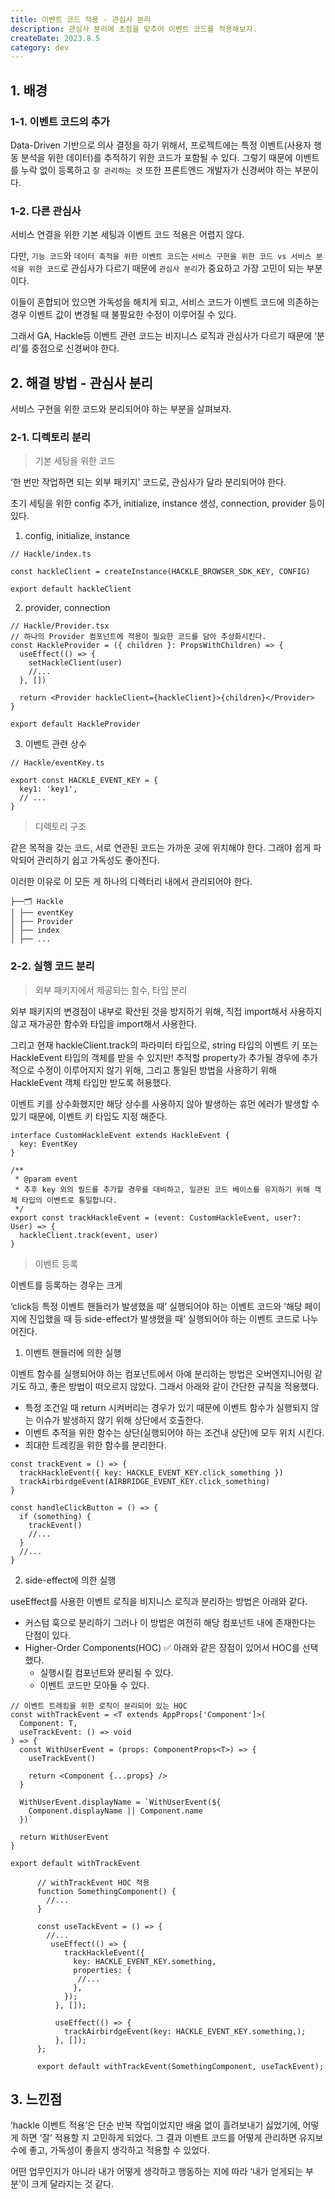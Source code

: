 ```yaml
---
title: 이벤트 코드 적용 - 관심사 분리
description: 관심사 분리에 초점을 맞추어 이벤트 코드를 적용해보자.
createDate: 2023.8.5
category: dev
---
```


## 1. 배경

### 1-1. 이벤트 코드의 추가

Data-Driven 기반으로 의사 결정을 하기 위해서,
프로젝트에는 특정 이벤트(사용자 행동 분석을 위한 데이터)를 추적하기 위한 코드가 포함될 수 있다.
그렇기 때문에 이벤트를 누락 없이 등록하고 `잘 관리하는 것` 또한 프론트엔드 개발자가 신경써야 하는 부분이다.

### 1-2. 다른 관심사

서비스 연결을 위한 기본 세팅과 이벤트 코드 적용은 어렵지 않다.

다만, `기능 코드`와 `데이터 축적을 위한 이벤트 코드`는
`서비스 구현을 위한 코드 vs 서비스 분석을 위한 코드`로 관심사가 다르기 때문에 `관심사 분리`가 중요하고 가장 고민이 되는 부분이다.

이들이 혼합되어 있으면 가독성을 해치게 되고,
서비스 코드가 이벤트 코드에 의존하는 경우 이벤트 값이 변경될 때 불필요한 수정이 이루어질 수 있다.

그래서 GA, Hackle등 이벤트 관련 코드는 비지니스 로직과 관심사가 다르기 때문에 ‘분리’를 중점으로 신경써야 한다.

## 2. 해결 방법 - 관심사 분리

서비스 구현을 위한 코드와 분리되어야 하는 부분을 살펴보자.

### 2-1. 디렉토리 분리

> 기본 세팅을 위한 코드

‘한 번만 작업하면 되는 외부 패키지’ 코드로, 관심사가 달라 분리되어야 한다.

초기 세팅을 위한 config 추가, initialize, instance 생성, connection, provider 등이 있다.

1. config, initialize, instance

```tsx
// Hackle/index.ts

const hackleClient = createInstance(HACKLE_BROWSER_SDK_KEY, CONFIG)

export default hackleClient
```

2. provider, connection

```tsx
// Hackle/Provider.tsx
// 하나의 Provider 컴포넌트에 적용이 필요한 코드를 담아 추상화시킨다.
const HackleProvider = ({ children }: PropsWithChildren) => {
  useEffect(() => {
    setHackleClient(user)
    //...
  }, [])

  return <Provider hackleClient={hackleClient}>{children}</Provider>
}

export default HackleProvider
```

3. 이벤트 관련 상수

```tsx
// Hackle/eventKey.ts

export const HACKLE_EVENT_KEY = {
  key1: 'key1',
  // ...
}
```

> 디렉토리 구조

같은 목적을 갖는 코드, 서로 연관된 코드는 가까운 곳에 위치해야 한다. 그래야 쉽게 파악되어 관리하기 쉽고 가독성도 좋아진다.

이러한 이유로 이 모든 게 하나의 디렉터리 내에서 관리되어야 한다.

```tsx
├──🗂️ Hackle
│ ├── eventKey
│ ├── Provider
│ ├── index
│ ├── ...
```

### 2-2. 실행 코드 분리

> 외부 패키지에서 제공되는 함수, 타입 분리

외부 패키지의 변경점이 내부로 확산된 것을 방지하기 위해, 직접 import해서 사용하지 않고 재가공한 함수와 타입을 import해서 사용한다.

그리고 현재 hackleClient.track의 파라미터 타입으로, string 타입의 이벤트 키 또는 HackleEvent 타입의 객체를 받을 수 있지만!
추적할 property가 추가될 경우에 추가적으로 수정이 이루어지지 않기 위해, 그리고 통일된 방법을 사용하기 위해 HackleEvent 객체 타입만 받도록 허용했다.

이벤트 키를 상수화했지만 해당 상수를 사용하지 않아 발생하는 휴먼 에러가 발생할 수 있기 때문에, 이벤트 키 타입도 지정 해준다.

```tsx
interface CustomHackleEvent extends HackleEvent {
  key: EventKey
}

/**
 * @param event
 * 추후 key 외의 필드를 추가할 경우를 대비하고, 일관된 코드 베이스를 유지하기 위해 객체 타입의 이벤트로 통일합니다.
 */
export const trackHackleEvent = (event: CustomHackleEvent, user?: User) => {
  hackleClient.track(event, user)
}
```

> 이벤트 등록

이벤트를 등록하는 경우는 크게

‘click등 특정 이벤트 핸들러가 발생했을 때’ 실행되어야 하는 이벤트 코드와
’해당 페이지에 진입했을 때 등 side-effect가 발생했을 때’ 실행되어야 하는 이벤트 코드로 나누어진다.

1. 이벤트 핸들러에 의한 실행

이벤트 함수를 실행되어야 하는 컴포넌트에서 아예 분리하는 방법은 오버엔지니어링 같기도 하고, 좋은 방법이 떠오르지 않았다. 그래서 아래와 같이 간단한 규칙을 적용했다.

- 특정 조건일 때 return 시켜버리는 경우가 있기 때문에 이벤트 함수가 실행되지 않는 이슈가 발생하지 않기 위해 상단에서 호출한다.
- 이벤트 추적을 위한 함수는 상단(실행되어야 하는 조건내 상단)에 모두 위치 시킨다.
- 최대한 트레킹을 위한 함수를 분리한다.

```tsx
const trackEvent = () => {
  trackHackleEvent({ key: HACKLE_EVENT_KEY.click_something })
  trackAirbirdgeEvent(AIRBRIDGE_EVENT_KEY.click_something)
}

const handleClickButton = () => {
  if (something) {
    trackEvent()
    //...
  }
  //...
}
```

2. side-effect에 의한 실행

useEffect를 사용한 이벤트 로직을 비지니스 로직과 분리하는 방법은 아래와 같다.

- 커스텀 훅으로 분리하기
  그러나 이 방법은 여전히 해당 컴포넌트 내에 존재한다는 단점이 있다.
- Higher-Order Components(HOC) ✅
  아래와 같은 장점이 있어서 HOC를 선택했다.
  - 실행시킬 컴포넌트와 분리될 수 있다.
  - 이벤트 코드만 모아둘 수 있다.

```tsx
// 이벤트 트레킹을 위한 로직이 분리되어 있는 HOC
const withTrackEvent = <T extends AppProps['Component']>(
  Component: T,
  useTrackEvent: () => void
) => {
  const WithUserEvent = (props: ComponentProps<T>) => {
    useTrackEvent()

    return <Component {...props} />
  }

  WithUserEvent.displayName = `WithUserEvent(${
    Component.displayName || Component.name
  })`

  return WithUserEvent
}

export default withTrackEvent
```

```tsx
      // withTrackEvent HOC 적용
      function SomethingComponent() {
        //...
      }

      const useTackEvent = () => {
        //...
         useEffect(() => {
            trackHackleEvent({
              key: HACKLE_EVENT_KEY.something,
              properties: {
               //...
              },
            });
          }, []);

          useEffect(() => {
            trackAirbirdgeEvent(key: HACKLE_EVENT_KEY.something,);
          }, []);
      };

      export default withTrackEvent(SomethingComponent, useTackEvent);
```

## 3. 느낀점

‘hackle 이벤트 적용’은 단순 반복 작업이었지만 배움 없이 흘려보내기 싫었기에, 어떻게 하면 ‘잘’ 적용할 지 고민하게 되었다.
그 결과 이벤트 코드를 어떻게 관리하면 유지보수에 좋고, 가독성이 좋을지 생각하고 적용할 수 있었다.

어떤 업무인지가 아니라 내가 어떻게 생각하고 행동하는 지에 따라 ‘내가 얻게되는 부분’이 크게 달라지는 것 같다.
